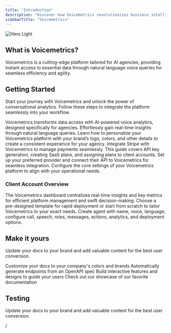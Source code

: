 ```yaml
---
title: "Introduction"
description: "Discover how Voicemetrics revolutionizes business intelligence with conversational analytics, enabling teams to access insights effortlessly via voice commands for smarter, faster decisions."
sidebarTitle: "Voicemetrics"
---
```


<img
  className="block dark:hidden"
  src="/images/hero-light.png"
  alt="Hero Light"
/>

## What is Voicemetrics?

Voicemetrics is a cutting-edge platform tailored for AI agencies, providing instant access to essential data through natural language voice queries for seamless efficiency and agility.

## Getting Started

Start your journey with Voicemetrics and unlock the power of conversational analytics. Follow these steps to integrate the platform seamlessly into your workflow.

<CardGroup cols={3}>
  <Card title="Overview" icon="book-open-cover" color="#0000ff">
    Voicemetrics transforms data access with AI-powered voice analytics, designed specifically for agencies. Effortlessly gain real-time insights through natural language queries.
  </Card>
  <Card title="White Labeling" icon="briefcase-blank" color="#0000ff">
    Learn how to personalize your Voicemetrics platform with your brand’s logo, colors, and other details to create a consistent experience for your agency.
  </Card>
  <Card title="Re-billing" icon="money-bills-simple" color="#0000ff">
    Integrate Stripe with Voicemetrics to manage payments seamlessly. This guide covers API key generation, creating SaaS plans, and assigning plans to client accounts.
  </Card>
  <Card title="Create Client Account" icon="people-carry-box" color="#0000ff">
    Set up your preferred provider and connect their API to Voicemetrics for seamless integration.
  </Card>
  <Card title="Manage Client Account" icon="building-magnifying-glass" color="#0000ff">
    Configure the core settings of your Voicemetrics platform to align with your operational needs.
  </Card>
</CardGroup>

### Client Account Overview

<CardGroup cols={3}>
  <Card title="Dashboard" icon="tachograph-digital" color="#0000ff">
    The Voicemetrics dashboard centralizes real-time insights and key metrics for efficient platform management and swift decision-making.
  </Card>
  <Card title="Agent Library" icon="album-collection" color="#0000ff">
    Choose a pre-designed template for rapid deployment or start from scratch to tailor Voicemetrics to your exact needs.
  </Card>
  <Card title="Create Agent" icon="user-robot" color="#0000ff">
    Create agent with name, voice, language; configure call, speech, roles, messages, actions, analytics, and deployment options.
  </Card>
</CardGroup>

## Make it yours

Update your docs to your brand and add valuable content for the best user conversion.

<CardGroup cols={2}>
  <Card title="Customize Style" icon="palette" href="https://mintlify.com/docs/settings/global">
    Customize your docs to your company's colors and brands
  </Card>
  <Card title="Reference APIs" icon="code" href="https://mintlify.com/docs/api-playground/openapi">
    Automatically generate endpoints from an OpenAPI spec
  </Card>
  <Card title="Add Components" icon="screwdriver-wrench" href="https://mintlify.com/docs/content/components/accordions">
    Build interactive features and designs to guide your users
  </Card>
  <Card title="Get Inspiration" icon="stars" href="https://mintlify.com/customers">
    Check out our showcase of our favorite documentation
  </Card>
</CardGroup>

## Testing

Update your docs to your brand and add valuable content for the best user conversion.

<Card title="New Card" icon="screwdriver-wrench" color="#1e2ff0">
  
</Card>

/